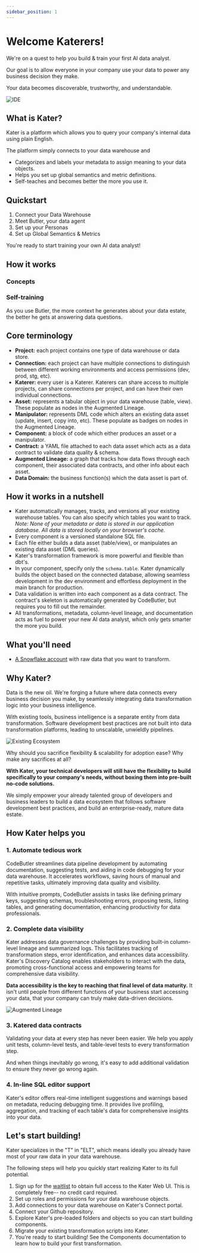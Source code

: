 ```yaml
---
sidebar_position: 1
---
```


# Welcome Katerers!

We're on a quest to help you build & train your first AI data analyst. 

Our goal is to allow everyone in your company use your data to power any business decision they make. 

Your data becomes discoverable, trustworthy, and understandable. 

![IDE](../static/img/what_IS_KATER_1.png)

## What is Kater? 

Kater is a platform which allows you to query your company's internal data using plain English. 

The platform simply connects to your data warehouse and
* Categorizes and labels your metadata to assign meaning to your data objects.
* Helps you set up global semantics and metric definitions.
* Self-teaches and becomes better the more you use it. 

## Quickstart
1. Connect your Data Warehouse 
2. Meet Butler, your data agent
3. Set up your Personas
4. Set up Global Semantics & Metrics

You're ready to start training your own AI data analyst!


## How it works
### Concepts



### Self-training
As you use Butler, the more context he generates about your data estate, the better he gets at answering data questions. 



## <FontAwesomeIcon icon="fa-solid fa-list-check" /> Core terminology

* **Project:** each project contains one type of data warehouse or data store.
* **Connection:** each project can have multiple connections to distinguish between different working environments and access permissions (dev, prod, stg, etc).
* **Katerer:** every user is a Katerer. Katerers can share access to multiple projects, can share connections per project, and can have their own individual connections.
* **Asset:** represents a tabular object in your data warehouse (table, view). These populate as nodes in the Augmented Lineage.
* **Manipulator:** represents DML code which alters an existing data asset (update, insert, copy into, etc). These populate as badges on nodes in the Augmented Lineage.
* **Component:** a block of code which either produces an asset or a manipulator.
* **Contract:** a YAML file attached to each data asset which acts as a data contract to validate data quality & schema.
* **Augmented Lineage:** a graph that tracks how data flows through each component, their associated data contracts, and other info about each asset.
* **Data Domain:** the business function(s) which the data asset is part of.


## <FontAwesomeIcon icon="fa-solid fa-plug-circle-check" /> How it works in a nutshell
* Kater automatically manages, tracks, and versions all your existing warehouse tables. You can also specify which tables you want to track. *Note: None of your metadata or data is stored in our application database. All data is stored locally on your browser's cache.*
* Every component is a versioned standalone SQL file.
* Each file either builds a data asset (table/view), or manipulates an existing data asset (DML queries).
* Kater's transformation framework is more powerful and flexible than dbt's.
* In your component, specify only the `schema.table`. Kater dynamically builds the object based on the connected database, allowing seamless development in the dev environment and effortless deployment in the main branch for production.
* Data validation is written into each component as a data contract. The contract's skeleton is automatically generated by CodeButler, but requires you to fill out the remainder.
* All transformations, metadata, column-level lineage, and documentation acts as fuel to power your new AI data analyst, which only gets smarter the more you build. 

## <FontAwesomeIcon icon="fa-solid fa-seedling" /> What you'll need

- [A Snowflake account](https://signup.snowflake.com/?utm_source=google&utm_medium=paidsearch&utm_campaign=na-us-en-brand-cloud-phrase&utm_content=go-rsa-evg-ss-free-trial&utm_term=c-g-snowflake%20computing-p&_bt=586482091419&_bk=snowflake%20computing&_bm=p&_bn=g&_bg=136172942788&gclsrc=aw.ds&gad_source=1&gclid=Cj0KCQiAyKurBhD5ARIsALamXaF5PvuBn1ChhOFeSQhSNqINhxl-FmEYhllOuQUSScowNM-FToBsVbcaArmPEALw_wcB) with raw data that you want to transform.

## <FontAwesomeIcon icon="fa-solid fa-bell-concierge" /> Why Kater?
Data is the new oil. We're forging a future where data connects every business decision you make, by seamlessly integrating data transformation logic into your business intelligence. 

With existing tools, business intelligence is a separate entity from data transformation. Software development best practices are not built into data transformation platforms, leading to unscalable, unwieldly pipelines. 

![Existing Ecosystem](../static/img/Existing_Ecosystem.png)

Why should you sacrifice flexibility & scalability for adoption ease? Why make any sacrifices at all?

**With Kater, your technical developers will still have the flexibility to build specifically to your company's needs, without boxing them into pre-built no-code solutions.**

We simply empower your already talented group of developers and business leaders to build a data ecosystem that follows software development best practices, and build an enterprise-ready, mature data estate.

## <FontAwesomeIcon icon="fa-solid fa-handshake-angle" /> How Kater helps you
### 1. Automate tedious work
CodeButler streamlines data pipeline development by automating documentation, suggesting tests, and aiding in code debugging for your data warehouse. It accelerates workflows, saving hours of manual and repetitive tasks, ultimately improving data quality and visibility. 

With intuitive prompts, CodeButler assists in tasks like defining primary keys, suggesting schemas, troubleshooting errors, proposing tests, listing tables, and generating documentation, enhancing productivity for data professionals.

### 2. Complete data visibility 
Kater addresses data governance challenges by providing built-in column-level lineage and summarized logs. This facilitates tracking of transformation steps, error identification, and enhances data accessibility. Kater's Discovery Catalog enables stakeholders to interact with the data, promoting cross-functional access and empowering teams for comprehensive data visibility.

**Data accessibility is the key to reaching that final level of data maturity.** It isn't until people from different functions of your business start accessing your data, that your company can truly make data-driven decisions.

![Augmented Lineage](../static/img/AugmentedLineage.png)


### 3. Katered data contracts 
Validating your data at every step has never been easier. We help you apply unit tests, column-level tests, and table-level tests to every transformation step. 

And when things inevitably go wrong, it's easy to add additional validation to ensure they never go wrong again.

### 4. In-line SQL editor support
Kater's editor offers real-time intelligent suggestions and warnings based on metadata, reducing debugging time. It provides live profiling, aggregation, and tracking of each table's data for comprehensive insights into your data.

## <FontAwesomeIcon icon="fa-solid fa-trowel-bricks" /> Let's start building!

Kater specializes in the "T" in "ELT", which means ideally you already have most of your raw data in your data warehouse. 

The following steps will help you quickly start realizing Kater to its full potential. 

1. Sign up for the [waitlist](https://www.kater.ai/waitlist) to obtain full access to the Kater Web UI. This is completely free-- no credit card required.
2. Set up roles and permissions for your data warehouse objects.
3. Add connections to your data warehouse on Kater's Connect portal.
4. Connect your Github repository.
5. Explore Kater's pre-loaded folders and objects so you can start building components.
6. Migrate your existing transformation scripts into Kater. 
7. You're ready to start building! See the Components documentation to learn how to build your first transformation.
